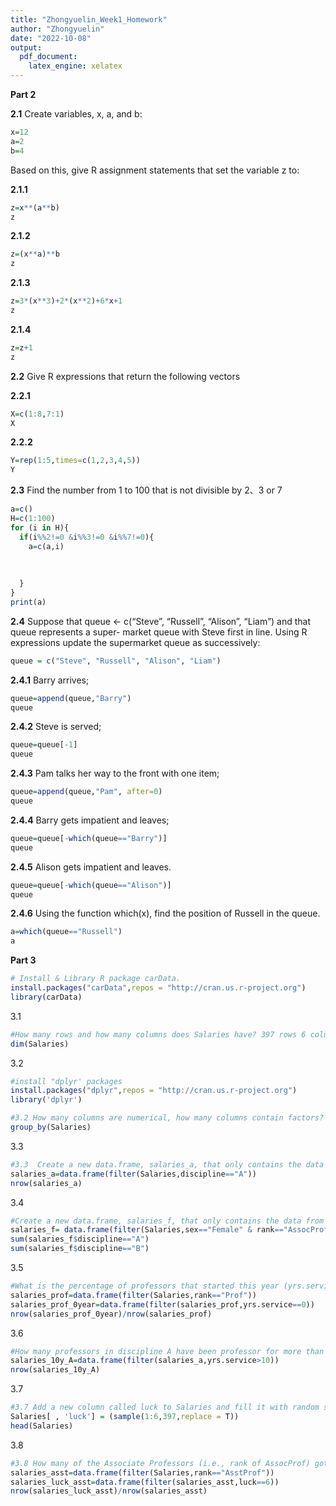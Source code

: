 ```yaml
---
title: "Zhongyuelin_Week1_Homework"
author: "Zhongyuelin"
date: "2022-10-08"
output:
  pdf_document: 
    latex_engine: xelatex
---
```


**Part 2** 

**2.1** Create variables, x, a, and b:

```r
x=12
a=2
b=4
```

Based on this, give R assignment statements that set the variable z to:

**2.1.1**

```r
z=x**(a**b)
z
```

**2.1.2**

```r
z=(x**a)**b
z
```

**2.1.3**

```r
z=3*(x**3)+2*(x**2)+6*x+1
z
```

**2.1.4**

```r
z=z+1
z
```

**2.2** Give R expressions that return the following vectors

**2.2.1**

```r
X=c(1:8,7:1)
X
```

**2.2.2**

```r
Y=rep(1:5,times=c(1,2,3,4,5))
Y
```

**2.3** Find the number from 1 to 100 that is not divisible by 2、3 or 7

```r
a=c()
H=c(1:100)
for (i in H){
  if(i%%2!=0 &i%%3!=0 &i%%7!=0){
    a=c(a,i)
    
    
    
  }
}
print(a)
```

**2.4** Suppose that queue \<- c("Steve", "Russell", "Alison", "Liam") and that queue represents a super- market queue with Steve first in line. Using R expressions update the supermarket queue as successively:

```r
queue = c("Steve", "Russell", "Alison", "Liam") 
```

**2.4.1** Barry arrives;

```r
queue=append(queue,"Barry")
queue
```

**2.4.2** Steve is served;

```r
queue=queue[-1]
queue
```

**2.4.3** Pam talks her way to the front with one item;

```r
queue=append(queue,"Pam", after=0)
queue
```

**2.4.4** Barry gets impatient and leaves;

```r
queue=queue[-which(queue=="Barry")]
queue
```

**2.4.5** Alison gets impatient and leaves.

```r
queue=queue[-which(queue=="Alison")]
queue
```

**2.4.6** Using the function which(x), find the position of Russell in the queue.

```r
a=which(queue=="Russell")
a
```

**Part 3**

```r
# Install & Library R package carData.
install.packages("carData",repos = "http://cran.us.r-project.org")
library(carData)

```

3.1

```r
#How many rows and how many columns does Salaries have? 397 rows 6 columns
dim(Salaries)
```

3.2

```r

#install "dplyr' packages
install.packages("dplyr",repos = "http://cran.us.r-project.org")
library('dplyr')
```

```r
#3.2 How many columns are numerical, how many columns contain factors? 3 factors columns 3 int columns
group_by(Salaries)
```

3.3

```r
#3.3  Create a new data.frame, salaries_a, that only contains the data from discipline = "A". How many rows does this data.frame have? Check the documentation, what does discipline = "A" stand for? 181 rows
salaries_a=data.frame(filter(Salaries,discipline=="A"))
nrow(salaries_a)
```

3.4

```r
#Create a new data.frame, salaries_f, that only contains the data from the Female professor at a  ROWS rank of AssocProf. How many of those are in discipline A, how many in discipline B? A:4 B:6
salaries_f= data.frame(filter(Salaries,sex=="Female" & rank=="AssocProf"))
sum(salaries_f$discipline=="A")
sum(salaries_f$discipline=="B")
```

3.5

```r
#What is the percentage of professors that started this year (yrs.service == 0)?
salaries_prof=data.frame(filter(Salaries,rank=="Prof"))
salaries_prof_0year=data.frame(filter(salaries_prof,yrs.service==0))
nrow(salaries_prof_0year)/nrow(salaries_prof)
```

3.6

```r
#How many professors in discipline A have been professor for more than 10 years (i.e., yrs.service larger than 10)? 119 people
salaries_10y_A=data.frame(filter(salaries_a,yrs.service>10))
nrow(salaries_10y_A)
```

3.7

```r
#3.7 Add a new column called luck to Salaries and fill it with random samples from the integers 1 to 6.
Salaries[ , 'luck'] = (sample(1:6,397,replace = T))
head(Salaries)
```

3.8

```r
#3.8 How many of the Associate Professors (i.e., rank of AssocProf) got lucky (i.e., have a 6 in column luck)? What percentage of the Associate Professors got lucky? 
salaries_asst=data.frame(filter(Salaries,rank=="AsstProf"))
salaries_luck_asst=data.frame(filter(salaries_asst,luck==6))
nrow(salaries_luck_asst)/nrow(salaries_asst)

```
